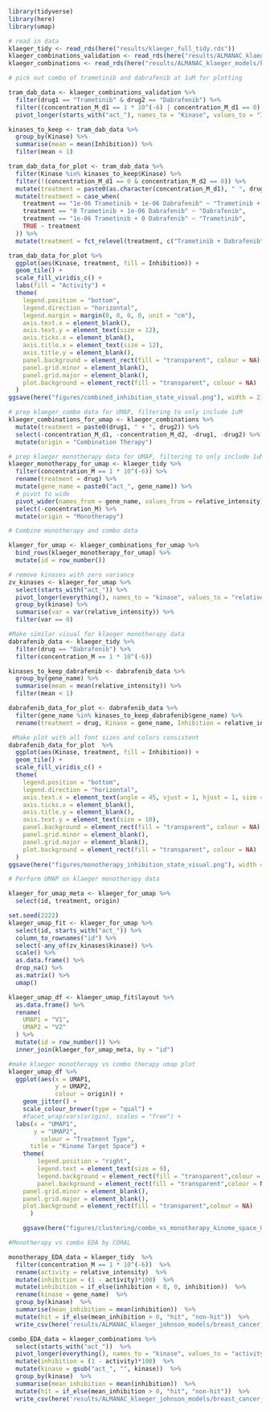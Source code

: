 ```r
library(tidyverse)
library(here)
library(umap)
```

```r
# read in data
klaeger_tidy <- read_rds(here("results/klaeger_full_tidy.rds"))
klaeger_combinations_validation <- read_rds(here("results/ALMANAC_klaeger_models/klaeger_combos/klaeger_combos_for_validation_data.rds"))
klaeger_combinations <- read_rds(here("results/ALMANAC_klaeger_models/klaeger_combos/all_klaeger_combos.rds.gz"))
```

```r
# pick out combo of trametinib and dabrafenib at 1uM for plotting

tram_dab_data <- klaeger_combinations_validation %>%
  filter(drug1 == "Trametinib" & drug2 == "Dabrafenib") %>%
  filter((concentration_M_d1 == 1 * 10^(-6) | concentration_M_d1 == 0) & (concentration_M_d2 == 1 * 10^(-6) | concentration_M_d2 == 0)) %>%
  pivot_longer(starts_with("act_"), names_to = "Kinase", values_to = "Inhibition")

kinases_to_keep <- tram_dab_data %>%
  group_by(Kinase) %>%
  summarise(mean = mean(Inhibition)) %>%
  filter(mean < 1)

tram_dab_data_for_plot <- tram_dab_data %>%
  filter(Kinase %in% kinases_to_keep$Kinase) %>%
  filter(!(concentration_M_d1 == 0 & concentration_M_d2 == 0)) %>%
  mutate(treatment = paste0(as.character(concentration_M_d1), " ", drug1, " + ", as.character(concentration_M_d2), " ", drug2)) %>%
  mutate(treatment = case_when(
    treatment == "1e-06 Trametinib + 1e-06 Dabrafenib" ~ "Trametinib + Dabrafenib",
    treatment == "0 Trametinib + 1e-06 Dabrafenib" ~ "Dabrafenib",
    treatment == "1e-06 Trametinib + 0 Dabrafenib" ~ "Trametinib",
    TRUE ~ treatment
  )) %>%
  mutate(treatment = fct_relevel(treatment, c("Trametinib + Dabrafenib", "Dabrafenib", "Trametinib")))
```

```r
tram_dab_data_for_plot %>%
  ggplot(aes(Kinase, treatment, fill = Inhibition)) +
  geom_tile() +
  scale_fill_viridis_c() +
  labs(fill = "Activity") +
  theme(
    legend.position = "bottom",
    legend.direction = "horizontal",
    legend.margin = margin(0, 0, 0, 0, unit = "cm"),
    axis.text.x = element_blank(),
    axis.text.y = element_text(size = 12),
    axis.ticks.x = element_blank(),
    axis.title.x = element_text(size = 12),
    axis.title.y = element_blank(),
    panel.background = element_rect(fill = "transparent", colour = NA),
    panel.grid.minor = element_blank(),
    panel.grid.major = element_blank(),
    plot.background = element_rect(fill = "transparent", colour = NA)
  )
ggsave(here("figures/combined_inhibition_state_visual.png"), width = 21, height = 4, units = "cm")
```

```r
# prep klaeger_combo data for UMAP, filtering to only include 1uM
klaeger_combinations_for_umap <- klaeger_combinations %>%
  mutate(treatment = paste0(drug1, " + ", drug2)) %>%
  select(-concentration_M_d1, -concentration_M_d2, -drug1, -drug2) %>% 
  mutate(origin = "Combination Therapy")

# prep klaeger monotherapy data for UMAP, filtering to only include 1uM
klaeger_monotherapy_for_umap <- klaeger_tidy %>%
  filter(concentration_M == 1 * 10^(-6)) %>%
  rename(treatment = drug) %>%
  mutate(gene_name = paste0("act_", gene_name)) %>%
  # pivot to wide
  pivot_wider(names_from = gene_name, values_from = relative_intensity) %>%
  select(-concentration_M) %>% 
  mutate(origin = "Monotherapy")

# Combine monotherapy and combo data

klaeger_for_umap <- klaeger_combinations_for_umap %>%
  bind_rows(klaeger_monotherapy_for_umap) %>%
  mutate(id = row_number())

# remove kinases with zero variance
zv_kinases <- klaeger_for_umap %>%
  select(starts_with("act_")) %>%
  pivot_longer(everything(), names_to = "kinase", values_to = "relative_intensity") %>%
  group_by(kinase) %>%
  summarise(var = var(relative_intensity)) %>%
  filter(var == 0)
```

```r
#Make similar visual for klaeger monotherapy data
dabrafenib_data <- klaeger_tidy %>%
  filter(drug == "Dabrafenib") %>%
  filter(concentration_M == 1 * 10^(-6))

kinases_to_keep_dabrafenib <- dabrafenib_data %>%
  group_by(gene_name) %>%
  summarise(mean = mean(relative_intensity)) %>%
  filter(mean < 1)

dabrafenib_data_for_plot <- dabrafenib_data %>% 
  filter(gene_name %in% kinases_to_keep_dabrafenib$gene_name) %>%
  rename(treatment = drug, Kinase = gene_name, Inhibition = relative_intensity)

 #Make plot with all font sizes and colors consistent
dabrafenib_data_for_plot  %>% 
  ggplot(aes(Kinase, treatment, fill = Inhibition)) +
  geom_tile() +
  scale_fill_viridis_c() +
  theme(
    legend.position = "bottom",
    legend.direction = "horizontal",
    axis.text.x = element_text(angle = 45, vjust = 1, hjust = 1, size = 9),
    axis.ticks.x = element_blank(),
    axis.title.y = element_blank(),
    axis.text.y = element_text(size = 10),
    panel.background = element_rect(fill = "transparent", colour = NA),
    panel.grid.minor = element_blank(),
    panel.grid.major = element_blank(),
    plot.background = element_rect(fill = "transparent", colour = NA)
  )
ggsave(here("figures/monotherapy_inhibition_state_visual.png"), width = 21, height = 5, units = "cm")
```

```r
# Perform UMAP on klaeger monotherapy data

klaeger_for_umap_meta <- klaeger_for_umap %>%
  select(id, treatment, origin) 

set.seed(2222)
klaeger_umap_fit <- klaeger_for_umap %>%
  select(id, starts_with("act_")) %>%
  column_to_rownames("id") %>%
  select(-any_of(zv_kinases$kinase)) %>%
  scale() %>%
  as.data.frame() %>%
  drop_na() %>%
  as.matrix() %>%
  umap()

klaeger_umap_df <- klaeger_umap_fit$layout %>%
  as.data.frame() %>%
  rename(
    UMAP1 = "V1",
    UMAP2 = "V2"
  ) %>%
  mutate(id = row_number()) %>%
  inner_join(klaeger_for_umap_meta, by = "id")
```

```r
#make klaeger monotherapy vs combo therapy umap plot
klaeger_umap_df %>%
  ggplot(aes(x = UMAP1, 
             y = UMAP2, 
             colour = origin)) +
	geom_jitter() +
	scale_colour_brewer(type = "qual") +
	#facet_wrap(vars(origin), scales = "free") +
  labs(x = "UMAP1",
       y = "UMAP2",
  		 colour = "Treatment Type",
      title = "Kinome Target Space") +
	theme(
		legend.position = "right",
		legend.text = element_text(size = 9),
		legend.background = element_rect(fill = "transparent",colour = NA),
		panel.background = element_rect(fill = "transparent",colour = NA),
    panel.grid.minor = element_blank(), 
    panel.grid.major = element_blank(),
    plot.background = element_rect(fill = "transparent",colour = NA)
      )

	ggsave(here("figures/clustering/combo_vs_monotherapy_kinome_space_UMAP.png"), width = 21, height = 12, units = "cm")
```

```r
#Monotherapy vs combo EDA by CORAL

monotherapy_EDA_data = klaeger_tidy  %>%
  filter(concentration_M == 1 * 10^(-6))  %>% 
  rename(activity = relative_intensity)  %>%
  mutate(inhibition = (1 - activity)*100)  %>%
  mutate(inhibition = if_else(inhibition < 0, 0, inhibition))  %>%
  rename(kinase = gene_name)  %>% 
  group_by(kinase)  %>%
  summarise(mean_inhibition = mean(inhibition))  %>% 
  mutate(hit = if_else(mean_inhibition > 0, "hit", "non-hit"))  %>%
  write_csv(here('results/ALMANAC_klaeger_johnson_models/breast_cancer_models/klaeger_mono_EDA_for_CORAL.csv'))

combo_EDA_data = klaeger_combinations %>%
  select(starts_with("act_"))  %>% 
  pivot_longer(everything(), names_to = "kinase", values_to = "activity")  %>% 
  mutate(inhibition = (1 - activity)*100)  %>%
  mutate(kinase = gsub("act_", "", kinase))  %>% 
  group_by(kinase)  %>%
  summarise(mean_inhibition = mean(inhibition))  %>%
  mutate(hit = if_else(mean_inhibition > 0, "hit", "non-hit"))  %>% 
  write_csv(here('results/ALMANAC_klaeger_johnson_models/breast_cancer_models/klaeger_combo_EDA_for_CORAL.csv'))

```